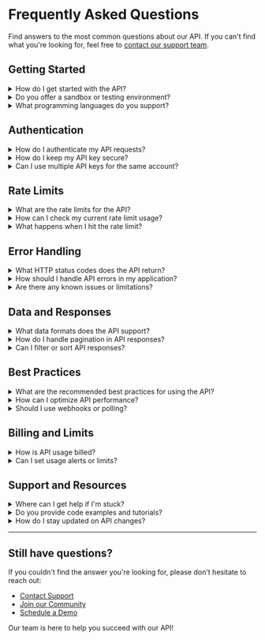 # Frequently Asked Questions

Find answers to the most common questions about our API. If you can't find what you're looking for, feel free to [contact our support team](mailto:support@example.com).

## Getting Started

<details>
<summary>How do I get started with the API?</summary>

To get started with our API:

1. Sign up for an account at [our developer portal](https://developer.example.com)
2. Create an API key in your dashboard
3. Review our [Quick Start Guide](/getting-started/quickstart)
4. Make your first API call using our [interactive examples](/api-reference/examples)

For detailed instructions, see our [Getting Started documentation](/getting-started).

</details>

<details>
<summary>Do you offer a sandbox or testing environment?</summary>

Yes, we provide a sandbox environment for testing your integrations. The sandbox uses the same API endpoints but with test data and doesn't affect your production environment.

- Sandbox Base URL: `https://sandbox-api.example.com`
- Production Base URL: `https://api.example.com`

Learn more about our [testing environments](/getting-started/environments).

</details>

<details>
<summary>What programming languages do you support?</summary>

Our API is RESTful and can be used with any programming language that supports HTTP requests. We provide official SDKs for:

- JavaScript/Node.js
- Python
- PHP
- Ruby
- Go
- Java

Community SDKs are also available for other languages. Check our [SDKs page](/sdks) for the complete list.

</details>

## Authentication

<details>
<summary>How do I authenticate my API requests?</summary>

We use API key authentication. Include your API key in the request header:

```bash
Authorization: Bearer YOUR_API_KEY
```

You can generate and manage your API keys in the [developer dashboard](https://developer.example.com/dashboard).

For detailed authentication information, see our [Authentication Guide](/api-reference/authentication).

</details>

<details>
<summary>How do I keep my API key secure?</summary>

To keep your API key secure:

- Never expose your API key in client-side code
- Store API keys as environment variables
- Use different keys for different environments (development, staging, production)
- Regularly rotate your API keys
- Monitor your API key usage in the dashboard

See our [Security Best Practices](/security/best-practices) for more information.

</details>

<details>
<summary>Can I use multiple API keys for the same account?</summary>

Yes, you can create multiple API keys for different purposes or environments. Each key can have different permissions and rate limits configured.

To manage your API keys, visit your [developer dashboard](https://developer.example.com/dashboard/api-keys).

</details>

## Rate Limits

<details>
<summary>What are the rate limits for the API?</summary>

Our rate limits vary by plan:

- **Free Plan**: 1,000 requests per hour
- **Pro Plan**: 10,000 requests per hour
- **Enterprise Plan**: Custom limits available

Rate limits are enforced per API key. When you exceed the limit, you'll receive a `429 Too Many Requests` response.

For current rate limit information, see our [Rate Limits documentation](/api-reference/rate-limits).

</details>

<details>
<summary>How can I check my current rate limit usage?</summary>

Rate limit information is included in every API response header:

- `X-RateLimit-Limit`: Your rate limit ceiling for that given request
- `X-RateLimit-Remaining`: Number of requests left for the time window
- `X-RateLimit-Reset`: UTC date/time when the rate limit resets

You can also monitor usage in your [developer dashboard](https://developer.example.com/dashboard/usage).

</details>

<details>
<summary>What happens when I hit the rate limit?</summary>

When you exceed your rate limit, the API will return:

- HTTP Status Code: `429 Too Many Requests`
- Error message explaining the rate limit exceeded
- `Retry-After` header indicating when you can make requests again

Implement exponential backoff in your application to handle rate limit responses gracefully.

</details>

## Error Handling

<details>
<summary>What HTTP status codes does the API return?</summary>

Our API uses standard HTTP status codes:

- **200**: Success
- **201**: Created
- **400**: Bad Request
- **401**: Unauthorized
- **403**: Forbidden
- **404**: Not Found
- **429**: Too Many Requests
- **500**: Internal Server Error

Each error response includes a detailed error message and error code. See our [Error Handling Guide](/api-reference/errors) for complete details.

</details>

<details>
<summary>How should I handle API errors in my application?</summary>

Best practices for error handling:

1. Always check the HTTP status code
2. Parse the error response for detailed information
3. Implement retry logic for temporary errors (5xx codes)
4. Log errors for debugging purposes
5. Provide meaningful error messages to your users

Example error response structure:

```json
{
  "error": {
    "code": "invalid_parameter",
    "message": "The 'email' parameter is required",
    "details": "Please provide a valid email address"
  }
}
```

</details>

<details>
<summary>Are there any known issues or limitations?</summary>

Current known limitations:

- Maximum request payload size: 10MB
- Maximum response size: 50MB
- Request timeout: 30 seconds
- Some endpoints have additional specific limitations

Check our [Status Page](https://status.example.com) for current system status and any ongoing issues.

</details>

## Data and Responses

<details>
<summary>What data formats does the API support?</summary>

Our API supports:

- **Request format**: JSON (Content-Type: application/json)
- **Response format**: JSON
- **Date format**: ISO 8601 (YYYY-MM-DDTHH:MM:SSZ)
- **Character encoding**: UTF-8

All requests and responses use JSON format unless otherwise specified.

</details>

<details>
<summary>How do I handle pagination in API responses?</summary>

Large result sets are paginated using cursor-based pagination:

```json
{
  "data": [...],
  "pagination": {
    "has_more": true,
    "next_cursor": "eyJpZCI6MTIzfQ=="
  }
}
```

Use the `next_cursor` value in your next request to get the next page of results.

See our [Pagination Guide](/api-reference/pagination) for detailed examples.

</details>

<details>
<summary>Can I filter or sort API responses?</summary>

Yes, many endpoints support filtering and sorting through query parameters:

- **Filtering**: `?filter[status]=active&filter[type]=premium`
- **Sorting**: `?sort=created_at&order=desc`
- **Field selection**: `?fields=id,name,email`

Available filters and sort options vary by endpoint. Check the specific endpoint documentation for supported parameters.

</details>

## Best Practices

<details>
<summary>What are the recommended best practices for using the API?</summary>

Key best practices:

1. **Use HTTPS**: Always use HTTPS for API requests
2. **Handle errors gracefully**: Implement proper error handling and retry logic
3. **Cache responses**: Cache API responses when appropriate to reduce requests
4. **Use webhooks**: Use webhooks instead of polling for real-time updates
5. **Validate data**: Always validate data before sending requests
6. **Monitor usage**: Keep track of your API usage and performance

For comprehensive guidelines, see our [Best Practices Guide](/best-practices).

</details>

<details>
<summary>How can I optimize API performance?</summary>

Performance optimization tips:

- Use field selection to request only needed data
- Implement client-side caching for frequently accessed data
- Use batch endpoints when available
- Compress request payloads when sending large amounts of data
- Keep connections alive when making multiple requests
- Monitor response times and optimize accordingly

</details>

<details>
<summary>Should I use webhooks or polling?</summary>

**Use webhooks when**:
- You need real-time updates
- You want to reduce API calls
- You're building event-driven applications

**Use polling when**:
- Webhooks aren't available for your use case
- You need to maintain control over request timing
- Your infrastructure doesn't support receiving webhooks

Learn more about [Webhooks](/webhooks) and when to use them.

</details>

## Billing and Limits

<details>
<summary>How is API usage billed?</summary>

API usage is billed based on:

- Number of API requests per month
- Data transfer (for large responses)
- Premium features used

Billing details vary by plan. Check your [billing dashboard](https://developer.example.com/billing) for current usage and costs.

</details>

<details>
<summary>Can I set usage alerts or limits?</summary>

Yes, you can configure:

- Usage alerts at percentage thresholds (50%, 80%, 95%)
- Hard limits to prevent overage charges
- Email notifications for usage milestones

Configure these settings in your [account dashboard](https://developer.example.com/dashboard/alerts).

</details>

## Support and Resources

<details>
<summary>Where can I get help if I'm stuck?</summary>

We offer several support channels:

- **Documentation**: Comprehensive guides and references
- **Community Forum**: Connect with other developers
- **Support Tickets**: Direct support for technical issues
- **Live Chat**: Real-time assistance during business hours
- **Email Support**: [support@example.com](mailto:support@example.com)

Response times vary by plan level. Enterprise customers receive priority support.

</details>

<details>
<summary>Do you provide code examples and tutorials?</summary>

Yes, we provide:

- Interactive API explorer in our documentation
- Code examples in multiple programming languages
- Step-by-step tutorials for common use cases
- Sample applications and starter templates
- Video tutorials and webinars

Visit our [Examples](/examples) and [Tutorials](/tutorials) sections to get started.

</details>

<details>
<summary>How do I stay updated on API changes?</summary>

Stay informed about API updates:

- Subscribe to our [developer newsletter](https://developer.example.com/newsletter)
- Follow our [changelog](/changelog) for version updates
- Join our [developer community](https://community.example.com)
- Enable webhook notifications for breaking changes
- Follow us on [Twitter @ExampleAPI](https://twitter.com/exampleapi)

We follow semantic versioning and provide advance notice for breaking changes.

</details>

---

## Still have questions?

If you couldn't find the answer you're looking for, please don't hesitate to reach out:

- [Contact Support](mailto:support@example.com)
- [Join our Community](https://community.example.com)
- [Schedule a Demo](https://example.com/demo)

Our team is here to help you succeed with our API!